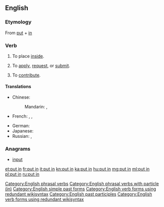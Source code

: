 {{also|putin|Putin|puțin}}
==English==

===Etymology===
From [[put]] + [[in]]

===Verb===
{{en-verb|head=[[put]] [[in]]|puts in|putting in|put in}}

# {{context|transitive|lang=en}} To place [[inside]].
#: {{usex|lang=en|Just '''put in''' the key for the ignition and turn it.}}
# {{context|intransitive|lang=en}} To [[apply]], [[request]], or [[submit]].
#: {{usex|lang=en|I'm going to the bank to '''put in''' for a transfer.}}
# {{context|transitive|lang=en}} To [[contribute]].
#: {{usex|lang=en|I '''put in''' an extra hour at work today.}}

====Translations====
{{trans-top|to place inside}}
* Chinese:
*: Mandarin: {{t+|cmn|投入|tr=tóurù|sc=Hani}}, {{t+|cmn|插入|tr=chārù|sc=Hani}}
* French: {{t+|fr|mettre}}, {{t+|fr|insérer}}, {{t+|fr|fourrer}}
{{trans-mid}}
* German: {{t+|de|einsetzen}}
* Japanese: {{t+|ja|入れる|tr=いれる, ireru|sc=Jpan}}
* Russian: {{t+|ru|вставлять|impf|tr=vstavljátʹ|sc=Cyrl}}, {{t+|ru|вставить|pf|tr=vstávitʹ|sc=Cyrl}}
{{trans-bottom}}

===Anagrams===
* [[input#English|input]]

[[Category:English phrasal verbs]]
[[Category:English phrasal verbs with particle (in)]]
[[Category:English simple past forms]]
[[Category:English verb forms using redundant wikisyntax]]
[[Category:English past participles]]
[[Category:English verb forms using redundant wikisyntax]]

[[et:put in]]
[[fr:put in]]
[[it:put in]]
[[kn:put in]]
[[ka:put in]]
[[hu:put in]]
[[mg:put in]]
[[ml:put in]]
[[pl:put in]]
[[ru:put in]]